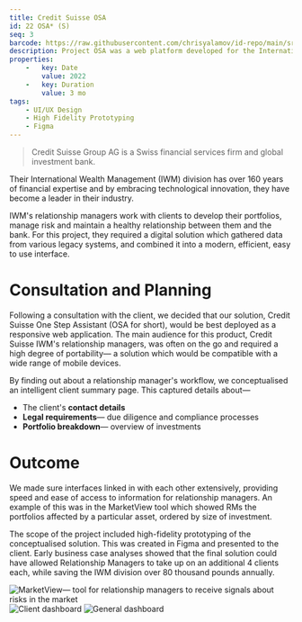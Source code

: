 ```yaml
---
title: Credit Suisse OSA
id: 22 OSA* (S)
seq: 3
barcode: https://raw.githubusercontent.com/chrisyalamov/id-repo/main/src/projects/2022-credit-suisse-osa/barcode.jpg
description: Project OSA was a web platform developed for the International Wealth Management (IWM) division at Credit Suisse. It sought to improve management of key processes surrounding due diligence, know-your-client (KYC) and risk identification and mitigation.
properties:
    -   key: Date
        value: 2022
    -   key: Duration
        value: 3 mo
tags:
    - UI/UX Design
    - High Fidelity Prototyping
    - Figma
---
```


> Credit Suisse Group AG is a Swiss financial services firm and global investment bank.

Their International Wealth Management (IWM) division has over 160 years of financial expertise and by embracing technological innovation, they have become a leader in their industry.

IWM's relationship managers work with clients to develop their portfolios, manage risk and maintain a healthy relationship between them and the bank. For this project, they required a digital solution which gathered data from various legacy systems, and combined it into a modern, efficient, easy to use interface.
# Consultation and Planning

Following a consultation with the client, we decided that our solution, Credit Suisse One Step Assistant (OSA for short), would be best deployed as a responsive web application. The main audience for this product, Credit Suisse IWM's relationship managers, was often on the go and required a high degree of portability— a solution which would be compatible with a wide range of mobile devices.
        
By finding out about a relationship manager's workflow, we conceptualised an intelligent client summary page. This captured details about—
        
- The client's **contact details**
- **Legal requirements**— due diligence and compliance processes
- **Portfolio breakdown**— overview of investments

# Outcome

We made sure interfaces linked in with each other extensively, providing speed and ease of access to information for relationship managers. An example of this was in the MarketView tool which showed RMs the portfolios affected by a particular asset, ordered by size of investment.

The scope of the project included high-fidelity prototyping of the conceptualised solution. This was created in Figma and presented to the client. Early business case analyses showed that the final solution could have allowed Relationship Managers to take up on an additional 4 clients each, while saving the IWM division over 80 thousand pounds annually.

![MarketView— tool for relationship managers to receive signals about risks in the market](https://raw.githubusercontent.com/chrisyalamov/id-repo/main/src/projects/2022-credit-suisse-osa/IWM_Market_View_c6f783de6d.jpg)
![Client dashboard](https://raw.githubusercontent.com/chrisyalamov/id-repo/main/src/projects/2022-credit-suisse-osa/IWM_Clients_e1b4dab8aa.jpg)
![General dashboard](https://raw.githubusercontent.com/chrisyalamov/id-repo/main/src/projects/2022-credit-suisse-osa/IWM_Dashboard_3723836690.jpg)
